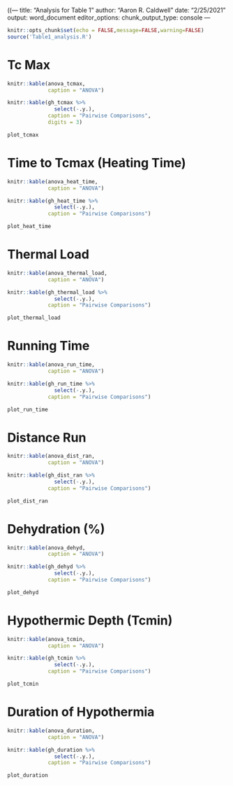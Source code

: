 ((---
title: "Analysis for Table 1"
author: "Aaron R. Caldwell"
date: "2/25/2021"
output: word_document
editor_options: 
  chunk_output_type: console
---

```r
knitr::opts_chunk$set(echo = FALSE,message=FALSE,warning=FALSE)
source('Table1_analysis.R')
```

# Tc Max
```r
knitr::kable(anova_tcmax,
             caption = "ANOVA")
```
```r
knitr::kable(gh_tcmax %>%
               select(-.y.),
             caption = "Pairwise Comparisons",
             digits = 3)
```
```r
plot_tcmax
```
\newpage

# Time to Tcmax (Heating Time) 
```r
knitr::kable(anova_heat_time,
             caption = "ANOVA")
```
```r
knitr::kable(gh_heat_time %>%
               select(-.y.),
             caption = "Pairwise Comparisons")
```
```r
plot_heat_time
```

\newpage

# Thermal Load

```r
knitr::kable(anova_thermal_load,
             caption = "ANOVA")
```
```r
knitr::kable(gh_thermal_load %>%
               select(-.y.),
             caption = "Pairwise Comparisons")
```
```r
plot_thermal_load
```

\newpage

# Running Time

```r
knitr::kable(anova_run_time,
             caption = "ANOVA")
```
```r
knitr::kable(gh_run_time %>%
               select(-.y.),
             caption = "Pairwise Comparisons")
```
```r
plot_run_time
```

\newpage

# Distance Run

```r
knitr::kable(anova_dist_ran,
             caption = "ANOVA")
```
```r
knitr::kable(gh_dist_ran %>%
               select(-.y.),
             caption = "Pairwise Comparisons")
```
```r
plot_dist_ran
```

\newpage

# Dehydration (%)

```r
knitr::kable(anova_dehyd,
             caption = "ANOVA")
```
```r
knitr::kable(gh_dehyd %>%
               select(-.y.),
             caption = "Pairwise Comparisons")
```
```r
plot_dehyd
```

\newpage

# Hypothermic Depth (Tcmin)

```r
knitr::kable(anova_tcmin,
             caption = "ANOVA")
```
```r
knitr::kable(gh_tcmin %>%
               select(-.y.),
             caption = "Pairwise Comparisons")
```
```r
plot_tcmin
```

\newpage

# Duration of Hypothermia

```r
knitr::kable(anova_duration,
             caption = "ANOVA")
```
```r
knitr::kable(gh_duration %>%
               select(-.y.),
             caption = "Pairwise Comparisons")
```
```r
plot_duration
```
